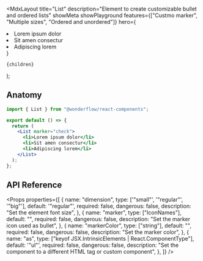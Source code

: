
  <MdxLayout
    title="List"
    description="Element to create customizable bullet and ordered lists"
    showMeta
    showPlayground
    features={["Custmo marker", "Multiple sizes", "Ordered and unordered"]}
    hero={
      <LiveArea>
        <List marker="check">
          <li>Lorem ipsum dolor</li>
          <li>Sit amen consectur</li>
          <li>Adipiscing lorem</li>
        </List>
      </LiveArea>
    }
  >
    {children}
  </MdxLayout>
);

## Anatomy

```jsx
import { List } from "@wonderflow/react-components";

export default () => {
  return (
    <List marker="check">
      <li>Lorem ipsum dolor</li>
      <li>Sit amen consectur</li>
      <li>Adipiscing lorem</li>
    </List>
  );
};
```

## API Reference

<Props
  properties={[
    {
      name: "dimension",
      type: ['"small"', '"regular"', '"big"'],
      default: '"regular"',
      required: false,
      dangerous: false,
      description: "Set the element font size",
    },
    {
      name: "marker",
      type: ["IconNames"],
      default: "",
      required: false,
      dangerous: false,
      description: "Set the marker icon used as bullet",
    },
    {
      name: "markerColor",
      type: ["string"],
      default: "",
      required: false,
      dangerous: false,
      description: "Set the marker color",
    },
    {
      name: "as",
      type: ["keyof JSX.IntrinsicElements | React.ComponentType<any>"],
      default: '"ul"',
      required: false,
      dangerous: false,
      description:
        "Set the component to a different HTML tag or custom component",
    },
  ]}
/>
